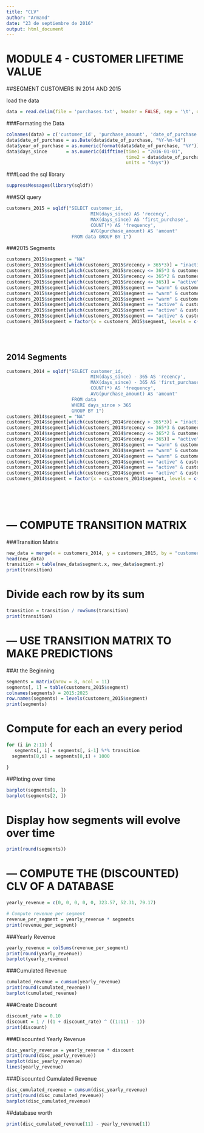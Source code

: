 ---
title: "CLV"
author: "Armand"
date: "23 de septiembre de 2016"
output: html_document
---


#    MODULE 4 - CUSTOMER LIFETIME VALUE


##SEGMENT CUSTOMERS IN 2014 AND 2015

load the data
```{r}
data = read.delim(file = 'purchases.txt', header = FALSE, sep = '\t', dec = '.')


```



###Formating the Data
```{r}
colnames(data) = c('customer_id', 'purchase_amount', 'date_of_purchase')
data$date_of_purchase = as.Date(data$date_of_purchase, "%Y-%m-%d")
data$year_of_purchase = as.numeric(format(data$date_of_purchase, "%Y"))
data$days_since       = as.numeric(difftime(time1 = "2016-01-01",
                                            time2 = data$date_of_purchase,
                                            units = "days"))


```

###Load the sql library

```{r}
suppressMessages(library(sqldf))

```

###SQl query

```{r}
customers_2015 = sqldf("SELECT customer_id,
                               MIN(days_since) AS 'recency',
                               MAX(days_since) AS 'first_purchase',
                               COUNT(*) AS 'frequency',
                               AVG(purchase_amount) AS 'amount'
                        FROM data GROUP BY 1")

```


###2015 Segments

```{r}
customers_2015$segment = "NA"
customers_2015$segment[which(customers_2015$recency > 365*3)] = "inactive"
customers_2015$segment[which(customers_2015$recency <= 365*3 & customers_2015$recency > 365*2)] = "cold"
customers_2015$segment[which(customers_2015$recency <= 365*2 & customers_2015$recency > 365*1)] = "warm"
customers_2015$segment[which(customers_2015$recency <= 365)] = "active"
customers_2015$segment[which(customers_2015$segment == "warm" & customers_2015$first_purchase <= 365*2)] = "new warm"
customers_2015$segment[which(customers_2015$segment == "warm" & customers_2015$amount < 100)] = "warm low value"
customers_2015$segment[which(customers_2015$segment == "warm" & customers_2015$amount >= 100)] = "warm high value"
customers_2015$segment[which(customers_2015$segment == "active" & customers_2015$first_purchase <= 365)] = "new active"
customers_2015$segment[which(customers_2015$segment == "active" & customers_2015$amount < 100)] = "active low value"
customers_2015$segment[which(customers_2015$segment == "active" & customers_2015$amount >= 100)] = "active high value"
customers_2015$segment = factor(x = customers_2015$segment, levels = c("inactive", "cold",
                                                                       "warm high value", "warm low value", "new warm",
                                                                       "active high value", "active low value", "new active"))



```


## 2014 Segments

```{r}
customers_2014 = sqldf("SELECT customer_id,
                               MIN(days_since) - 365 AS 'recency',
                               MAX(days_since) - 365 AS 'first_purchase',
                               COUNT(*) AS 'frequency',
                               AVG(purchase_amount) AS 'amount'
                        FROM data
                        WHERE days_since > 365
                        GROUP BY 1")
customers_2014$segment = "NA"
customers_2014$segment[which(customers_2014$recency > 365*3)] = "inactive"
customers_2014$segment[which(customers_2014$recency <= 365*3 & customers_2014$recency > 365*2)] = "cold"
customers_2014$segment[which(customers_2014$recency <= 365*2 & customers_2014$recency > 365*1)] = "warm"
customers_2014$segment[which(customers_2014$recency <= 365)] = "active"
customers_2014$segment[which(customers_2014$segment == "warm" & customers_2014$first_purchase <= 365*2)] = "new warm"
customers_2014$segment[which(customers_2014$segment == "warm" & customers_2014$amount < 100)] = "warm low value"
customers_2014$segment[which(customers_2014$segment == "warm" & customers_2014$amount >= 100)] = "warm high value"
customers_2014$segment[which(customers_2014$segment == "active" & customers_2014$first_purchase <= 365)] = "new active"
customers_2014$segment[which(customers_2014$segment == "active" & customers_2014$amount < 100)] = "active low value"
customers_2014$segment[which(customers_2014$segment == "active" & customers_2014$amount >= 100)] = "active high value"
customers_2014$segment = factor(x = customers_2014$segment, levels = c("inactive", "cold",
                                                                       "warm high value", "warm low value", "new warm",
                                                                       "active high value", "active low value", "new active"))




```




# --- COMPUTE TRANSITION MATRIX


###Transition Matrix

```{r}
new_data = merge(x = customers_2014, y = customers_2015, by = "customer_id", all.x = TRUE)
head(new_data)
transition = table(new_data$segment.x, new_data$segment.y)
print(transition)


```


# Divide each row by its sum
```{r}
transition = transition / rowSums(transition)
print(transition)

```



# --- USE TRANSITION MATRIX TO MAKE PREDICTIONS 

##At the Beginning
```{r}

segments = matrix(nrow = 8, ncol = 11)
segments[, 1] = table(customers_2015$segment)
colnames(segments) = 2015:2025
row.names(segments) = levels(customers_2015$segment)
print(segments)


```

# Compute for each an every period
```{r}
for (i in 2:11) {
   segments[, i] = segments[, i-1] %*% transition
  segments[8,i] = segments[8,i] + 1000

}


```



##Ploting over time

```{r}
barplot(segments[1, ])
barplot(segments[2, ])


```


# Display how segments will evolve over time
```{r}
print(round(segments))


```


# --- COMPUTE THE (DISCOUNTED) CLV OF A DATABASE


```{r}
yearly_revenue = c(0, 0, 0, 0, 0, 323.57, 52.31, 79.17)

# Compute revenue per segment
revenue_per_segment = yearly_revenue * segments
print(revenue_per_segment)

```


###Yearly Revenue
```{r}
yearly_revenue = colSums(revenue_per_segment)
print(round(yearly_revenue))
barplot(yearly_revenue)

```

###Cumulated Revenue
```{r}
cumulated_revenue = cumsum(yearly_revenue)
print(round(cumulated_revenue))
barplot(cumulated_revenue)

```


###Create Discount

```{r}
discount_rate = 0.10
discount = 1 / ((1 + discount_rate) ^ ((1:11) - 1))
print(discount)

```


###Discounted Yearly Revenue
```{r}
disc_yearly_revenue = yearly_revenue * discount
print(round(disc_yearly_revenue))
barplot(disc_yearly_revenue)
lines(yearly_revenue)

```


###Discounted Cumulated Revenue
```{r}
disc_cumulated_revenue = cumsum(disc_yearly_revenue)
print(round(disc_cumulated_revenue))
barplot(disc_cumulated_revenue)

```


##database worth
```{r}
print(disc_cumulated_revenue[11] - yearly_revenue[1])


```

